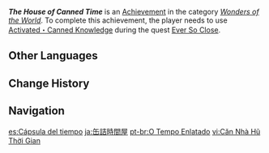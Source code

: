 {{Achievement Infobox
|id           = 84069
|order id     = 5048
|category     = Wonders of the World
|description  = Use the [[Activated・Canned Knowledge|Canned Knowledge]] to increase your combat strength.
|requirements = Earned during ''[[Ever So Close]]''.
|primogems    = 5
|tracking     = 
|quest        = Through Mists of Smoke and Forests Dark
|hidden       = 1
|type         = Quest
}}
'''''The House of Canned Time''''' is an [[Achievement]] in the category ''[[Wonders of the World]]''. To complete this achievement, the player needs to use [[Activated・Canned Knowledge]] during the quest [[Ever So Close]].
<!--
==Gameplay Notes==

==Trivia==

==Video Guides==
{{EVT
|video1   = 
|caption1 = 
}}
-->
==Other Languages==
{{Other Languages
|en      = The House of Canned Time
|zhs     = 罐装时光屋
|zhs_rm  = Guànzhuāng Shíguāng-wū
|zht     = 罐裝時光屋
|zht_rm  = Guànzhuāng Shíguāng-wū
|zh_tl   = 
|ja      = 缶詰時間屋
|ja_rm   = Kandzume Jikan-ya{{Assumed}}
|ja_tl   = The House of Canned Time
|ko      = 항아리 지식의 집
|ko_rm   = Hang'ari Jisik-ui Jip
|ko_tl   = The House of Knowledge Pot
|es      = Cápsula del tiempo
|es_tl   = Time Capsule
|fr      = Tel Popeye
|fr_tl   = Like Popeye
|ru      = Дом законсервированного времени
|ru_tl   = The House of Canned Time
|th      = บ้านแห่งกาลเวลาในผลึก
|th_rm   = 
|th_tl   = 
|vi      = Căn Nhà Hũ Thời Gian
|vi_tl   = 
|de      = Zeitkabine in einer Dose
|de_tl   = Time Cabine in a Can
|id      = Rumah Waktu dalam Kapsul
|id_tl   = Time House Inside the Capsule
|pt      = O Tempo Enlatado
|pt_tl   = 
|tr      = Konserve Zaman Evi
|tr_tl   = House of Canned Time
|it      = La casa del tempo in scatola
|it_tl   = 
}}

==Change History==
{{Change History|3.0}}
<!--
==References==
{{Reflist}}
-->
==Navigation==
{{Achievement Navbox}}

[[es:Cápsula del tiempo]]
[[ja:缶詰時間屋]]
[[pt-br:O Tempo Enlatado]]
[[vi:Căn Nhà Hũ Thời Gian]]